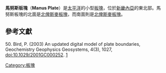 {{Infobox tectonic plate
| image = File:ManusPlate.png
| alt = 馬努斯板塊（紅圈處）與鄰近板塊
| type = [[板塊列表#微板塊|微板塊]]
| move_direction = 西北方
| move_speed = {{convert|92|mm|in|abbr=off}}/1年
| geo_features = [[太平洋|太平洋]]
}}

'''馬努斯板塊'''（'''Manus Plate'''）是[[太平洋|太平洋]]的小型[[板塊|板塊]]，位於[[新畿內亞|新畿內亞]]的東北部。馬努斯板塊的北面是[[北俾斯麥板塊|北俾斯麥板塊]]，而南面則是[[北俾斯麥板塊|北俾斯麥板塊]]。

==參考文獻==
50. Bird, P. (2003) An updated digital model of plate boundaries, Geochemistry Geophysics Geosystems, 4(3), 1027, doi:10.1029/2001GC000252. [http://peterbird.name/publications/2003_PB2002/2003_PB2002.htm] {{Wayback|url=http://peterbird.name/publications/2003_PB2002/2003_PB2002.htm |date=20180929214657 }}

{{Tectonics-stub}}
{{地球板塊}}

{{DEFAULTSORT:Manus Plate}}
[[Category:板塊|Category:板塊]]